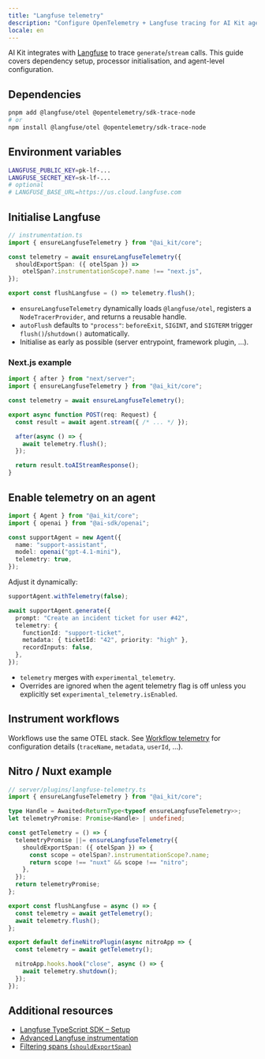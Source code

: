 ```yaml
---
title: "Langfuse telemetry"
description: "Configure OpenTelemetry + Langfuse tracing for AI Kit agents."
locale: en
---
```


AI Kit integrates with [Langfuse](https://langfuse.com/) to trace `generate`/`stream` calls. This guide covers dependency setup, processor initialisation, and agent-level configuration.

## Dependencies

```bash
pnpm add @langfuse/otel @opentelemetry/sdk-trace-node
# or
npm install @langfuse/otel @opentelemetry/sdk-trace-node
```

## Environment variables

```bash
LANGFUSE_PUBLIC_KEY=pk-lf-...
LANGFUSE_SECRET_KEY=sk-lf-...
# optional
# LANGFUSE_BASE_URL=https://us.cloud.langfuse.com
```

## Initialise Langfuse

```ts
// instrumentation.ts
import { ensureLangfuseTelemetry } from "@ai_kit/core";

const telemetry = await ensureLangfuseTelemetry({
  shouldExportSpan: ({ otelSpan }) =>
    otelSpan?.instrumentationScope?.name !== "next.js",
});

export const flushLangfuse = () => telemetry.flush();
```

- `ensureLangfuseTelemetry` dynamically loads `@langfuse/otel`, registers a `NodeTracerProvider`, and returns a reusable handle.
- `autoFlush` defaults to `"process"`: `beforeExit`, `SIGINT`, and `SIGTERM` trigger `flush()`/`shutdown()` automatically.
- Initialise as early as possible (server entrypoint, framework plugin, …).

### Next.js example

```ts
import { after } from "next/server";
import { ensureLangfuseTelemetry } from "@ai_kit/core";

const telemetry = await ensureLangfuseTelemetry();

export async function POST(req: Request) {
  const result = await agent.stream({ /* ... */ });

  after(async () => {
    await telemetry.flush();
  });

  return result.toAIStreamResponse();
}
```

## Enable telemetry on an agent

```ts
import { Agent } from "@ai_kit/core";
import { openai } from "@ai-sdk/openai";

const supportAgent = new Agent({
  name: "support-assistant",
  model: openai("gpt-4.1-mini"),
  telemetry: true,
});
```

Adjust it dynamically:

```ts
supportAgent.withTelemetry(false);

await supportAgent.generate({
  prompt: "Create an incident ticket for user #42",
  telemetry: {
    functionId: "support-ticket",
    metadata: { ticketId: "42", priority: "high" },
    recordInputs: false,
  },
});
```

- `telemetry` merges with `experimental_telemetry`.
- Overrides are ignored when the agent telemetry flag is off unless you explicitly set `experimental_telemetry.isEnabled`.

## Instrument workflows

Workflows use the same OTEL stack. See [Workflow telemetry](/en/workflows/telemetry) for configuration details (`traceName`, `metadata`, `userId`, …).

## Nitro / Nuxt example

```ts
// server/plugins/langfuse-telemetry.ts
import { ensureLangfuseTelemetry } from "@ai_kit/core";

type Handle = Awaited<ReturnType<typeof ensureLangfuseTelemetry>>;
let telemetryPromise: Promise<Handle> | undefined;

const getTelemetry = () => {
  telemetryPromise ||= ensureLangfuseTelemetry({
    shouldExportSpan: ({ otelSpan }) => {
      const scope = otelSpan?.instrumentationScope?.name;
      return scope !== "nuxt" && scope !== "nitro";
    },
  });
  return telemetryPromise;
};

export const flushLangfuse = async () => {
  const telemetry = await getTelemetry();
  await telemetry.flush();
};

export default defineNitroPlugin(async nitroApp => {
  const telemetry = await getTelemetry();

  nitroApp.hooks.hook("close", async () => {
    await telemetry.shutdown();
  });
});
```

## Additional resources

- [Langfuse TypeScript SDK – Setup](https://langfuse.com/docs/observability/sdk/typescript/setup)
- [Advanced Langfuse instrumentation](https://langfuse.com/docs/observability/sdk/typescript/instrumentation)
- [Filtering spans (`shouldExportSpan`)](https://langfuse.com/docs/observability/sdk/typescript/advanced-usage)
